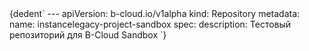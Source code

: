 
<CodeBlock language="yaml">
  {dedent`
    ---
    apiVersion: b-cloud.io/v1alpha
    kind: Repository
    metadata:
      name: instancelegacy-project-sandbox
    spec:
      description:  Тестовый репозиторий для B-Cloud Sandbox
  `}
</CodeBlock>
